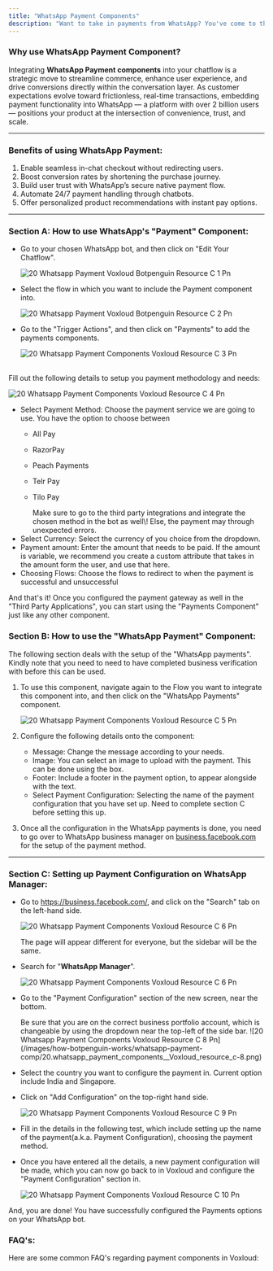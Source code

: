 ```yaml
---
title: "WhatsApp Payment Components"
description: "Want to take in payments from WhatsApp? You've come to the right place!"
---
```


### **Why use WhatsApp Payment Component?**

Integrating **WhatsApp Payment components** into your chatflow is a strategic move to streamline commerce, enhance user experience, and drive conversions directly within the conversation layer. As customer expectations evolve toward frictionless, real-time transactions, embedding payment functionality into WhatsApp — a platform with over 2 billion users — positions your product at the intersection of convenience, trust, and scale.

---

### **Benefits of using WhatsApp Payment:**

1. Enable seamless in-chat checkout without redirecting users.
2. Boost conversion rates by shortening the purchase journey.
3. Build user trust with WhatsApp’s secure native payment flow.
4. Automate 24/7 payment handling through chatbots.
5. Offer personalized product recommendations with instant pay options.

---

### **Section A: How to use WhatsApp's "Payment" Component:**

- Go to your chosen WhatsApp bot, and then click on "Edit Your Chatflow".

  ![20 Whatsapp Payment Voxloud Botpenguin Resource C 1 Pn](/images/how-botpenguin-works/whatsapp-payment-comp/20.whatsapp_payment_Voxloud__botpenguin_resource_c-1.png)
- Select the flow in which you want to include the Payment component into.

  ![20 Whatsapp Payment Voxloud Botpenguin Resource C 2 Pn](/images/how-botpenguin-works/whatsapp-payment-comp/20.whatsapp_payment_Voxloud__botpenguin_resource_c-2.png)
- Go to the "Trigger Actions", and then click on "Payments" to add the payments components.

  ![20 Whatsapp Payment Components  Voxloud Resource C 3 Pn](/images/how-botpenguin-works/whatsapp-payment-comp/20.whatsapp_payment_components__Voxloud_resource_c-3.png)

\
Fill out the following details to setup you payment methodology and needs:

![20 Whatsapp Payment Components  Voxloud Resource C 4 Pn](/images/how-botpenguin-works/whatsapp-payment-comp/20.whatsapp_payment_components__Voxloud_resource_c-4.png)

- Select Payment Method: Choose the payment service we are going to use. You have the option to choose between
  - All Pay
  - RazorPay
  - Peach Payments
  - Telr Pay
  - Tilo Pay

    <Warning>
      Make sure to go to the third party integrations and integrate the chosen method in the bot as well\! Else, the payment may through unexpected errors.
    </Warning>
- Select Currency: Select the currency of you choice from the dropdown.
- Payment amount: Enter the amount that needs to be paid. If the amount is variable, we recommend you create a custom attribute that takes in the amount form the user, and use that here.
- Choosing Flows: Choose the flows to redirect to when the payment is successful and unsuccessful

And that's it\! Once you configured the payment gateway as well in the "Third Party Applications", you can start using the "Payments Component" just like any other component.

### **Section B: How to use the "WhatsApp Payment" Component:**

The following section deals with the setup of the "WhatsApp payments". Kindly note that you need to need to have completed business verification with before this can be used.

1. To use this component, navigate again to the Flow you want to integrate this component into, and then click on the "WhatsApp Payments" component.

   ![20 Whatsapp Payment Components  Voxloud Resource C 5 Pn](/images/how-botpenguin-works/whatsapp-payment-comp/20.whatsapp_payment_components__Voxloud_resource_c-5.png)
2. Configure the following details onto the component:
   - Message: Change the message according to your needs.
   - Image: You can select an image to upload with the payment. This can be done using the box.
   - Footer: Include a footer in the payment option, to appear alongside with the text.
   - Select Payment Configuration: Selecting the name of the payment configuration that you have set up. Need to complete section C before setting this up.
3. Once all the configuration in the WhatsApp payments is done, you need to go over to WhatsApp business manager on [business.facebook.com](http://business.facebook.com) for the setup of the payment method.

---

### **Section C: Setting up Payment Configuration on WhatsApp Manager:**

- Go to https://business.facebook.com/, and click on the "Search" tab on the left-hand side.

  ![20 Whatsapp Payment Components  Voxloud Resource C 6 Pn](/images/how-botpenguin-works/whatsapp-payment-comp/20.whatsapp_payment_components__Voxloud_resource_c-6.png)

  <Info>
    The page will appear different for everyone, but the sidebar will be the same.
  </Info>
- Search for "**WhatsApp Manager**".

  ![20 Whatsapp Payment Components  Voxloud Resource C 6 Pn](/images/how-botpenguin-works/whatsapp-payment-comp/20.whatsapp_payment_components__Voxloud_resource_c-7.png)
- Go to the "Payment Configuration" section of the new screen, near the bottom.

  <Info>
    Be sure that you are on the correct business portfolio account, which is changeable by using the dropdown near the top-left of the side bar.
  </Info>
  ![20 Whatsapp Payment Components  Voxloud Resource C 8 Pn](/images/how-botpenguin-works/whatsapp-payment-comp/20.whatsapp_payment_components__Voxloud_resource_c-8.png)
- Select the country you want to configure the payment in. Current option include India and Singapore.
- Click on "Add Configuration" on the top-right hand side.

  ![20 Whatsapp Payment Components  Voxloud Resource C 9 Pn](/images/how-botpenguin-works/whatsapp-payment-comp/20.whatsapp_payment_components__Voxloud_resource_c-9.png)
- Fill in the details in the following test, which include setting up the name of the payment(a.k.a. Payment Configuration), choosing the payment method.
- Once you have entered all the details, a new payment configuration will be made, which you can now go back to in  Voxloud and configure the "Payment Configuration" section in.

  ![20 Whatsapp Payment Components  Voxloud Resource C 10 Pn](/images/how-botpenguin-works/whatsapp-payment-comp/20.whatsapp_payment_components__Voxloud_resource_c-10.png)

And, you are done\! You have successfully configured the Payments options on your WhatsApp bot.

### **FAQ's:**

Here are some common FAQ's regarding payment components in  Voxloud:

<AccordionGroup>
  <Accordion title="Can I use example of payments component in WhatsApp?">
    
  </Accordion>
  <Accordion title="How to add custom attribute to payment tab?">
    
  </Accordion>
  <Accordion title="Can you give example of proper use case of WhatsApp payments?">
    
  </Accordion>
  <Accordion title="Where is the track of ayments that have happened?">
    
  </Accordion>
</AccordionGroup>
